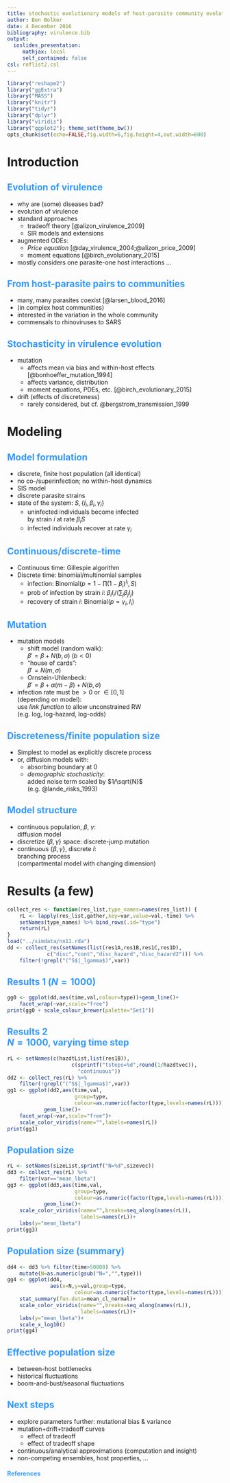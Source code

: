 ```yaml
---
title: stochastic evolutionary models of host-parasite community evolution
author: Ben Bolker
date: 4 December 2016
bibliography: virulence.bib
output:
  ioslides_presentation:
     mathjax: local
     self_contained: false
csl: reflist2.csl
---
```

<!-- mathjax:local (under ioslides) self-contained: false (standalone) for pres. version -->

<!-- 
apa.csl is a slightly hacked version of APA 
  (modified for "et al" after 2 authors in text)
-->
<!-- .refs is style for reference page (small text) -->
<style>
.refs {
   font-size: 14px;
}
h2 { 
 color: #3399ff;		
}
h3 { 
 color: #3399ff;		
}
.title-slide {
   background-color: #55bbff;
}
</style>
<!--    content: url(https://i.creativecommons.org/l/by-sa/4.0/88x31.png) -->

```r
library("reshape2")
library("ggExtra")
library("MASS")
library("knitr")
library("tidyr")
library("dplyr")
library("viridis")
library("ggplot2"); theme_set(theme_bw())
opts_chunk$set(echo=FALSE,fig.width=6,fig.height=4,out.width=600)
```

# Introduction

## Evolution of virulence

- why are (some) diseases bad?
- evolution of virulence
- standard approaches
    - tradeoff theory [@alizon_virulence_2009]
    - SIR models and extensions
- augmented ODEs:
	- *Price equation* [@day_virulence_2004;@alizon_price_2009]
	- moment equations [@birch_evolutionary_2015]
- mostly considers one parasite-one host interactions ...

## From host-parasite pairs to communities

- many, many parasites coexist [@larsen_blood_2016]
- (in complex host communities)
- interested in the variation in the whole community
- commensals to rhinoviruses to SARS

## Stochasticity in virulence evolution

- mutation
    - affects mean via bias and within-host effects  
[@bonhoeffer_mutation_1994]
    - affects variance, distribution
	- moment equations, PDEs, etc. [@birch_evolutionary_2015]
- drift (effects of discreteness)
    - rarely considered, but cf. @bergstrom_transmission_1999

# Modeling

## Model formulation

- discrete, finite host population (all identical)
- no co-/superinfection; no within-host dynamics	 
- SIS model
- discrete parasite strains
- state of the system: $S,\{I_i,\beta_i,\gamma_i\}$
     - uninfected individuals become infected  
 by strain $i$ at rate $\beta_i S$
	 - infected individuals recover at rate $\gamma_i$

## Continuous/discrete-time

- Continuous time: Gillespie algorithm
- Discrete time: binomial/multinomial samples
     - infection: $\textrm{Binomial}(p=1-\prod (1-\beta_i)^{I_i},S)$
	 - prob of infection by strain $i$: $\beta_i I_i/(\sum_j \beta_j I_j)$
	 - recovery of strain $i$: $\textrm{Binomial}(p=\gamma_i,I_i)$

## Mutation

- mutation models
    - shift model (random walk):  
$\beta' = \beta + N(b,\sigma)$ ($b<0$)
    - "house of cards":  
$\beta' = N(m,\sigma)$
	- Ornstein-Uhlenbeck:  
$\beta' = \beta + \alpha (m-\beta) + N(b,\sigma)$
- infection rate must be $>0$ or $\in [0,1]$  
(depending on model):  
use *link function* to allow unconstrained RW  
(e.g. log, log-hazard, log-odds)

## Discreteness/finite population size

- Simplest to model as explicitly discrete process
- or, diffusion models with:
    - absorbing boundary at 0
    - *demographic stochasticity*:  
added noise term scaled by $1/\sqrt{N}$  
(e.g. @lande_risks_1993)

## Model structure

- continuous population, $\beta$, $\gamma$:  
diffusion model
- discretize $\{\beta,\gamma\}$ space:
discrete-jump mutation
- continuous $\{\beta, \gamma\}$, discrete $I$:  
branching process  
(compartmental model with changing dimension)

# Results (a few)

```r
collect_res <- function(res_list,type_names=names(res_list)) {
    rL <- lapply(res_list,gather,key=var,value=val,-time) %>%
    setNames(type_names) %>% bind_rows(.id="type")
    return(rL)
}
load("../simdata/nn11.rda")
dd <- collect_res(setNames(list(res1A,res1B,res1C,res1D),
             c("disc","cont","disc_hazard","disc_hazard2"))) %>%
    filter(!grepl("(^S$|_lgamma$)",var))
```

## Results 1 ($N=1000$)

```r
gg0 <- ggplot(dd,aes(time,val,colour=type))+geom_line()+
    facet_wrap(~var,scale="free")
print(gg0 + scale_colour_brewer(palette="Set1"))
```

## Results 2<br>$N=1000$, varying time step

```r
rL <- setNames(c(hazdtList,list(res1B)),
                     c(sprintf("tsteps=%d",round(1/hazdtvec)),
                       "continuous"))
dd2 <- collect_res(rL) %>%
    filter(!grepl("(^S$|_lgamma$)",var))
gg1 <- ggplot(dd2,aes(time,val,
                      group=type,
                      colour=as.numeric(factor(type,levels=names(rL)))))+
            geom_line()+
    facet_wrap(~var,scale="free")+
    scale_color_viridis(name="",labels=names(rL))
print(gg1)
```

## Population size

```r
rL <- setNames(sizeList,sprintf("N=%d",sizevec))
dd3 <- collect_res(rL) %>%
    filter(var=="mean_lbeta")
gg3 <- ggplot(dd3,aes(time,val,
                      group=type,
                      colour=as.numeric(factor(type,levels=names(rL)))))+
            geom_line()+
    scale_color_viridis(name="",breaks=seq_along(names(rL)),
                        labels=names(rL))+
    labs(y="mean_lbeta")
print(gg3)
```

## Population size (summary)

```r
dd4 <- dd3 %>% filter(time>50000) %>%
    mutate(N=as.numeric(gsub("N=","",type)))
gg4 <- ggplot(dd4,
              aes(x=N,y=val,group=type,
                      colour=as.numeric(factor(type,levels=names(rL)))))+
    stat_summary(fun.data=mean_cl_normal)+
    scale_color_viridis(name="",breaks=seq_along(names(rL)),
                        labels=names(rL))+
    labs(y="mean_lbeta")+
    scale_x_log10()
print(gg4)
```

## Effective population size

- between-host bottlenecks
- historical fluctuations
- boom-and-bust/seasonal fluctuations

## Next steps

- explore parameters further:
mutational bias & variance
- mutation+drift+tradeoff curves
    - effect of tradeoff
	- effect of tradeoff shape
- continuous/analytical approximations
(computation and insight)
- non-competing ensembles, host properties, ...


## References {.refs .columns-2}

